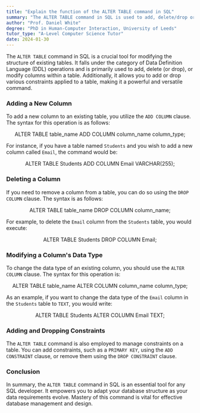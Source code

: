 ```yaml
---
title: "Explain the function of the ALTER TABLE command in SQL"
summary: "The ALTER TABLE command in SQL is used to add, delete/drop or modify columns in an existing table."
author: "Prof. Daniel White"
degree: "PhD in Human-Computer Interaction, University of Leeds"
tutor_type: "A-Level Computer Science Tutor"
date: 2024-01-30
---
```


The `ALTER TABLE` command in SQL is a crucial tool for modifying the structure of existing tables. It falls under the category of Data Definition Language (DDL) operations and is primarily used to add, delete (or drop), or modify columns within a table. Additionally, it allows you to add or drop various constraints applied to a table, making it a powerful and versatile command.

### Adding a New Column

To add a new column to an existing table, you utilize the `ADD COLUMN` clause. The syntax for this operation is as follows:

$$
\text{ALTER TABLE table\_name ADD COLUMN column\_name column\_type;}
$$

For instance, if you have a table named `Students` and you wish to add a new column called `Email`, the command would be:

$$
\text{ALTER TABLE Students ADD COLUMN Email VARCHAR(255);}
$$

### Deleting a Column

If you need to remove a column from a table, you can do so using the `DROP COLUMN` clause. The syntax is as follows:

$$
\text{ALTER TABLE table\_name DROP COLUMN column\_name;}
$$

For example, to delete the `Email` column from the `Students` table, you would execute:

$$
\text{ALTER TABLE Students DROP COLUMN Email;}
$$

### Modifying a Column's Data Type

To change the data type of an existing column, you should use the `ALTER COLUMN` clause. The syntax for this operation is:

$$
\text{ALTER TABLE table\_name ALTER COLUMN column\_name column\_type;}
$$

As an example, if you want to change the data type of the `Email` column in the `Students` table to `TEXT`, you would write:

$$
\text{ALTER TABLE Students ALTER COLUMN Email TEXT;}
$$

### Adding and Dropping Constraints

The `ALTER TABLE` command is also employed to manage constraints on a table. You can add constraints, such as a `PRIMARY KEY`, using the `ADD CONSTRAINT` clause, or remove them using the `DROP CONSTRAINT` clause.

### Conclusion

In summary, the `ALTER TABLE` command in SQL is an essential tool for any SQL developer. It empowers you to adapt your database structure as your data requirements evolve. Mastery of this command is vital for effective database management and design.
    